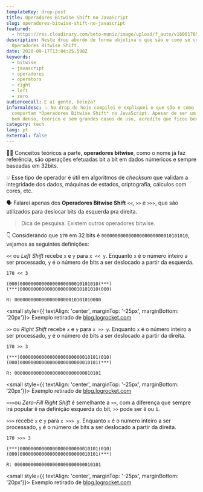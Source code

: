 ```yaml
---
templateKey: drop-post
title: Operadores Bitwise Shift no JavaScript
slug: operadores-bitwise-shift-no-javascript
featured:
  - https://res.cloudinary.com/beto-muniz/image/upload/f_auto/v1600178580/Titulo_Image_Site_1_twky3b.jpg
description: Neste drop abordo de forma objetiva o que são e como se comportam
  Operadores Bitwise Shift.
date: 2020-09-17T13:04:25.598Z
keywords:
  - bitwise
  - javascript
  - operadores
  - operators
  - right
  - left
  - zero
audiencecall: E aí gente, beleza?
informaldesc: 💥 No drop de hoje compilei e expliquei o que são e como se
  comportam *Operadores Bitwise Shift* no JavaScript. Apesar de ser um assunto
  bem denso, teórico e sem grandes casos de uso, acredito que ficou beeem legal.
category: tech
lang: pt
external: false
---
```


<Drop>

👨‍🔬 Conceitos teóricos a parte, **operadores bitwise**, como o nome já faz referência, são operações efetuadas bit a bit em dados númericos e sempre baseadas em 32bits.

💡 Esse tipo de operador é útil em algoritmos de _checksum_ que validam a integridade dos dados, máquinas de estados, criptografia, cálculos com cores, etc. 

🗣 Falarei apenas dos **Operadores Bitwise Shift** `<<`, `>>` e `>>>`, que são utilizados para deslocar bits da esquerda pra direita.

> Dica de pesquisa: Existem outros operadores bitwise.

👇 Considerando que `170` em 32 bits é `00000000000000000000000010101010`, vejamos as seguintes definições:

</Drop>

<Drop>

`<<` ou _Left Shift_ recebe `x` e `y` para `x << y`. Enquanto `x` é o número inteiro a ser processado, `y` é o número de bits a ser deslocado a partir da esquerda.

```text
170 << 3

(000)00000000000000000000010101010(***)
(***)00000000000000000000010101010(000)

R: 00000000000000000000010101010000
```

<small style={{ textAlign: 'center', marginTop: '-25px', marginBottom: '20px'}}>
Exemplo retirado de <wbr /><a href="https://blog.logrocket.com/interesting-use-cases-for-javascript-bitwise-operators">blog.logrocket.com</a>
</small>

</Drop>


<Drop>

`>>` ou _Right Shift_ recebe `x` e `y` para `x >> y`. Enquanto `x` é o número inteiro a ser processado, `y` é o número de bits a ser deslocado a partir da direita.

```text
170 >> 3

(***)00000000000000000000000010101(010)
(000)00000000000000000000000010101(***)

R: 00000000000000000000000000010101
```

<small style={{ textAlign: 'center', marginTop: '-25px', marginBottom: '20px'}}>
Exemplo retirado de <wbr /><a href="https://blog.logrocket.com/interesting-use-cases-for-javascript-bitwise-operators">blog.logrocket.com</a>
</small>

</Drop>


<Drop>

`>>>`ou _Zero-Fill Right Shift_ é semelhante a `>>`, com a diferença que sempre irá popular `0` na definição esquerda do bit, `>>` pode ser `0` ou `1`. 

`>>>` recebe `x` e `y` para `x >>> y`. Enquanto `x` é o número inteiro a ser processado, `y` é o número de bits a ser deslocado a partir da direita.

```text
170 >>> 3

(***)00000000000000000000000010101(010)
(000)00000000000000000000000010101(***)

R: 00000000000000000000000000010101
```

<small style={{ textAlign: 'center', marginTop: '-25px', marginBottom: '20px'}}>
Exemplo retirado de <wbr /><a href="https://blog.logrocket.com/interesting-use-cases-for-javascript-bitwise-operators">blog.logrocket.com</a>
</small>

</Drop>